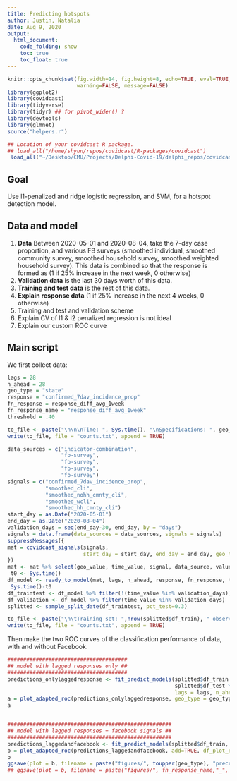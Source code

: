 ```yaml
---
title: Predicting hotspots
author: Justin, Natalia 
date: Aug 9, 2020
output:
  html_document:
    code_folding: show
    toc: true
    toc_float: true
---
```


```r
knitr::opts_chunk$set(fig.width=14, fig.height=8, echo=TRUE, eval=TRUE, cache=TRUE,
                      warning=FALSE, message=FALSE)
library(ggplot2)
library(covidcast)
library(tidyverse)
library(tidyr) ## for pivot_wider() ?
library(devtools)
library(glmnet)
source("helpers.r")

## Location of your covidcast R package.
## load_all("/home/shyun/repos/covidcast/R-packages/covidcast")
 load_all("~/Desktop/CMU/Projects/Delphi-Covid-19/delphi_repos/covidcast/R-packages/covidcast")
```

## Goal

Use l1-penalized and ridge logistic regression, and SVM, for a hotspot detection
model.

## Data and model 

1. **Data** Between 2020-05-01 and 2020-08-04, take the 7-day case proportion,
   and various FB surveys (smoothed individual, smoothed community survey,
   smoothed household survey, smoothed weighted household survey). This data is
   combined so that the response is formed as (1 if 25% increase in the next
   week, 0 otherwise)
2. **Validation data** is the last 30 days worth of this data.
3. **Training and test data** is the rest of this data.
4. **Explain response data** (1 if 25% increase in the next 4 weeks, 0
   otherwise)
5. Training and test and validation scheme
6. Explain CV of l1 \& l2 penalized regression is not ideal
7. Explain our custom ROC curve


## Main script

We first collect data:

```r
lags = 28
n_ahead = 28
geo_type = "state"
response = "confirmed_7dav_incidence_prop"
fn_response = response_diff_avg_1week
fn_response_name = "response_diff_avg_1week"
threshold = .40

to_file <- paste("\n\n\nTime: ", Sys.time(), "\nSpecifications: ", geo_type, ", lags = ", lags, " n_ahead = ", n_ahead, ", \nresponse = ", response, ", response function = ", fn_response_name, " , threshold = ", threshold, sep = "")
write(to_file, file = "counts.txt", append = TRUE)

data_sources = c("indicator-combination", 
                 "fb-survey", 
                 "fb-survey", 
                 "fb-survey", 
                 "fb-survey")
signals = c("confirmed_7dav_incidence_prop", 
            "smoothed_cli", 
            "smoothed_nohh_cmnty_cli", 
            "smoothed_wcli", 
            "smoothed_hh_cmnty_cli")
start_day = as.Date("2020-05-01")
end_day = as.Date("2020-08-04")
validation_days = seq(end_day-30, end_day, by = "days")
signals = data.frame(data_sources = data_sources, signals = signals)
suppressMessages({
mat = covidcast_signals(signals,
                        start_day = start_day, end_day = end_day, geo_type = geo_type)
})
mat <- mat %>% select(geo_value, time_value, signal, data_source, value) 
 t0 <- Sys.time()
df_model <- ready_to_model(mat, lags, n_ahead, response, fn_response, threshold)
 Sys.time()-t0
df_traintest <- df_model %>% filter(!(time_value %in% validation_days))
df_validation <- df_model %>% filter(time_value %in% validation_days)
splitted <- sample_split_date(df_traintest, pct_test=0.3)

to_file <- paste("\n\tTraining set: ",nrow(splitted$df_train), " observations. 1's:", sum(splitted$df_train$resp), ", 0's:", sum(1-splitted$df_train$resp), "\n\tTest set: ",nrow(splitted$df_test), " observations. 1's:", sum(splitted$df_train$resp), ", 0's:", sum(1-splitted$df_test$resp),  sep = "")
write(to_file, file = "counts.txt", append = TRUE)
```

Then make the two ROC curves of the classification performance of data, with and
without Facebook.

```r
######################################
## model with lagged responses only ##
###################################### 
predictions_onlylaggedresponse <- fit_predict_models(splitted$df_train %>% select(geo_value, time_value, resp, contains(response)), 
                                                     splitted$df_test %>% select(geo_value, time_value, resp, contains(response)),
                                                     lags = lags, n_ahead = n_ahead)
a = plot_adapted_roc(predictions_onlylaggedresponse, geo_type = geo_type)
a


####################################################
## model with lagged responses + facebook signals ##
####################################################
predictions_laggedandfacebook <- fit_predict_models(splitted$df_train, splitted$df_test, lags = lags, n_ahead = n_ahead)
b = plot_adapted_roc(predictions_laggedandfacebook, add=TRUE, df_plot_existing=a, geo_type = geo_type)
b
ggsave(plot = b, filename = paste("figures/", toupper(geo_type), "precrecall_lag", lags,"_nahead", n_ahead, ".png", sep = ""), width = 12, height = 8, dpi = 200)
## ggsave(plot = b, filename = paste("figures/", fn_response_name,"_", threshold*100, "/", toupper(geo_type), "precrecall_lag", lags,"_nahead", n_ahead, ".png", sep = ""), width = 12, height = 8, dpi = 200) 
```
